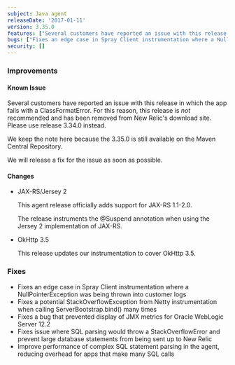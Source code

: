 ```yaml
---
subject: Java agent
releaseDate: '2017-01-11'
version: 3.35.0
features: ["Several customers have reported an issue with this release in which the app fails with a ClassFormatError. For this reason, this release is not recommended and has been removed from New Relic's download site", "JAX-RS/Jersey 2", "OkHttp 3.5"]
bugs: ["Fixes an edge case in Spray Client instrumentation where a NullPointerException was being thrown", "Fixes a potential StackOverflowException from Netty instrumentation", "Fixes a bug that prevented display of JMX metrics for Oracle WebLogic Server 12.2", "Fixes issue where SQL parsing would throw a StackOverflowError", "Improve performance of complex SQL statement parsing"]
security: []
---
```



### Improvements

#### Known Issue

Several customers have reported an issue with this release in which the app fails with a ClassFormatError. For this reason, this release is _not_ recommended and has been removed from New Relic's download site. Please use release 3.34.0 instead.

We keep the note here because the 3.35.0 is still available on the Maven Central Repository.

We will release a fix for the issue as soon as possible.

#### Changes

* JAX-RS/Jersey 2

  This agent release officially adds support for JAX-RS 1.1-2.0.

  The release instruments the @Suspend annotation when using the Jersey 2 implementation of JAX-RS.
* OkHttp 3.5

  This release updates our instrumentation to cover OkHttp 3.5.

### Fixes

* Fixes an edge case in Spray Client instrumentation where a NullPointerException was being thrown into customer logs
* Fixes a potential StackOverflowException from Netty instrumentation when calling ServerBootstrap.bind() many times
* Fixes a bug that prevented display of JMX metrics for Oracle WebLogic Server 12.2
* Fixes issue where SQL parsing would throw a StackOverflowError and prevent large database statements from being sent up to New Relic
* Improve performance of complex SQL statement parsing in the agent, reducing overhead for apps that make many SQL calls
